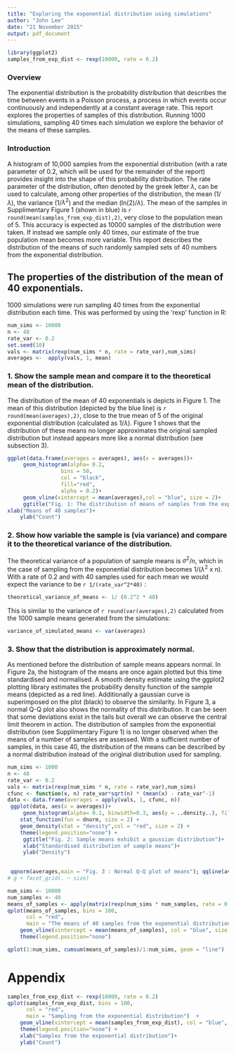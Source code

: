 ```yaml
---
title: "Exploring the exponential distribution using simulations"
author: "John Lee"
date: "21 November 2015"
output: pdf_document
---
```

```r
library(ggplot2)
samples_from_exp_dist <- rexp(10000, rate = 0.2)

```

### Overview
The exponential distribution is the probability distribution that describes the time between events in a Poisson process, a process in which events occur continuously and independently at a constant average rate. This report explores the properties of samples of this distribution. Running 1000 simulations, sampling 40 times each simulation we explore the behavior of the means of these samples.

### Introduction
A histogram  of 10,000 samples from the exponential distribution (with a rate parameter of 0.2, which will be used for the remainder of the report) provides insight into the shape of this probability distribution. The rate parameter of the distribution, often denoted by the greek letter $\lambda$, can be used to calculate, among other properties of the distribution, the mean (1/$\lambda$), the variance (1/$\lambda ^2$) and the median (ln(2)/$\lambda$). The mean of the samples in Supplimentary Figure 1 (shown in blue) is `r round(mean(samples_from_exp_dist),2)`, very close to the population mean of 5. This accuracy is expected as 10000 samples of the distribution were taken. If instead we sample only 40 times, our estimate of the true population mean becomes more variable. This report describes the distribution of the means of such randomly sampled sets of 40 numbers from the exponential distribution.


## The properties of the distribution of the mean of 40 exponentials.
1000 simulations were run sampling 40 times from the exponential distribution each time. This was performed by using the 'rexp' function in R: 

```r
num_sims <- 10000
n <- 40
rate_var <- 0.2
set.seed(10)
vals <- matrix(rexp(num_sims * n, rate = rate_var),num_sims)
averages <-  apply(vals, 1, mean)
```

### 1. Show the sample mean and compare it to the theoretical mean of the distribution.
The distribution of the mean of 40 exponentials is depicts in Figure 1. The mean of this distribution (depicted by the blue line) is `r round(mean(averages),2)`, close to the true mean of 5 of the original exponential distribution (calculated as 1/$\lambda$). Figure 1 shows that the distribution of these means no longer approximates the original sampled distribution but instead appears more like a normal distribution (see subsection 3).

```r
ggplot(data.frame(averages = averages), aes(x = averages))+
     geom_histogram(alpha= 0.2,
                 bins = 50,
                 col = "black",
                 fill="red",
                 alpha = 0.2)+
     geom_vline(xintercept = mean(averages),col = "blue", size = 2)+
     ggtitle("Fig. 1: The distribution of means of samples from the exponential distribution")+
xlab("Means of 40 samples")+ 
    ylab("Count")
```




### 2. Show how variable the sample is (via variance) and compare it to the theoretical variance of the distribution.
The theoretical variance of a population of sample means is $\sigma^2$/n, which in the case of sampling from the exponential distribution becomes 1/($\lambda^2$ x n). With a rate of 0.2 and with 40 samples used for each mean we would expect the variance to be `r 1/(rate_var^2*40)` :

```r
theoretical_variance_of_means <- 1/ (0.2^2 * 40)
```

This is similar to the variance of `r round(var(averages),2)` calculated from the 1000 sample means generated from the simulations:

```r
variance_of_simulated_means <- var(averages)
```


### 3. Show that the distribution is approximately normal.
As mentioned before the distribution of sample means appears normal. In Figure 2a, the histogram of the means are once again plotted but this time standardised and normalised. A smooth density estimate using the ggplot2 plotting library estimates the probability density function of the sample means (depicted as a red line). Additionally a gaussian curve is superimposed on the plot (black) to observe the similarity. In Figure 3, a normal Q-Q plot also shows the normality of this distribution. It can be seen that some deviations exist in the tails but overall we can observe the central limit theorem in action. The distribution of samples from the exponential distribution (see Supplimentary Figure 1) is no longer observed when the means of a number of samples are assessed. With a sufficient number of samples, in this case 40, the distribution of the means can be described by a normal distribution instead of the original distribution used for sampling.



```r
num_sims <- 1000
n <- 40
rate_var <- 0.2
vals <- matrix(rexp(num_sims * n, rate = rate_var),num_sims)
cfunc <- function(x, n) rate_var*sqrt(n) * (mean(x) - rate_var^-1)
data <- data.frame(averages = apply(vals, 1, cfunc, n))
 ggplot(data, aes(x = averages))+
     geom_histogram(alpha= 0.1, binwidth=0.3, aes(y = ..density..), fill = "black")+
    stat_function(fun = dnorm, size = 2) +
    geom_density(stat = "density",col = "red", size = 2) +
    theme(legend.position="none") + 
     ggtitle("Fig. 2: Sample means exhibit a gaussian distribution")+
     xlab("Standardised distribution of sample means")+
     ylab("Density")
 

 qqnorm(averages,main = "Fig. 3 : Normal Q-Q plot of means"); qqline(averages)
# g + facet_grid(. ~ size)
```

```r
num_sims <- 10000
num_samples <- 40
means_of_samples <- apply(matrix(rexp(num_sims * num_samples, rate = 0.2), num_sims), 1, mean, num_samples)
qplot(means_of_samples, bins = 100,
      col = "red", 
      main = "The means of 40 samples from the exponential distribution")  +
    geom_vline(xintercept = mean(means_of_samples), col = "blue", size = 2)+
    theme(legend.position="none")

qplot(1:num_sims, cumsum(means_of_samples)/1:num_sims, geom = "line")
```

# Appendix

```r
samples_from_exp_dist <- rexp(10000, rate = 0.2)
qplot(samples_from_exp_dist, bins = 100,
      col = "red", 
      main = "Sampling from the exponential distribution")  +
    geom_vline(xintercept = mean(samples_from_exp_dist), col = "blue", size = 2)+
    theme(legend.position="none") + 
    xlab("Samples from the exponential distribution")+
    ylab("Count")

```

